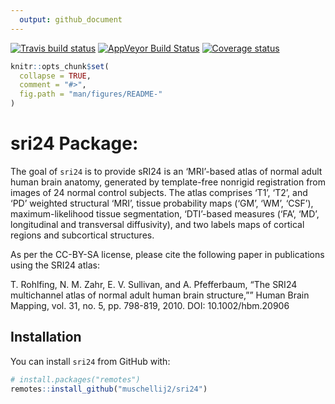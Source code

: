 ```yaml
---
  output: github_document
---
```


[![Travis build status](https://travis-ci.org/muschellij2/sri24.svg?branch=master)](https://travis-ci.org/muschellij2/sri24)
[![AppVeyor Build Status](https://ci.appveyor.com/api/projects/status/github/muschellij2/sri24?branch=master&svg=true)](https://ci.appveyor.com/project/muschellij2/sri24)
[![Coverage status](https://coveralls.io/repos/github/muschellij2/sri24/badge.svg?branch=master)](https://coveralls.io/r/muschellij2/sri24?branch=master)
<!-- README.md is generated from README.Rmd. Please edit that file -->

```r
knitr::opts_chunk$set(
  collapse = TRUE,
  comment = "#>",
  fig.path = "man/figures/README-"
)
```
# sri24 Package: 
The goal of `sri24` is to provide sRI24 is an 'MRI'-based atlas of normal adult human brain anatomy, generated by template-free nonrigid registration from images of 24 normal control subjects. The atlas comprises 'T1', 'T2', and 'PD' weighted structural 'MRI', tissue probability maps ('GM', 'WM', 'CSF'), maximum-likelihood tissue segmentation, 'DTI'-based measures ('FA', 'MD', longitudinal and transversal diffusivity), and two labels maps of cortical regions and subcortical structures.

As per the CC-BY-SA license, please cite the following paper in publications using the SRI24 atlas:

T. Rohlfing, N. M. Zahr, E. V. Sullivan, and A. Pfefferbaum, "The SRI24 multichannel atlas of normal adult human brain structure,"" Human Brain Mapping, vol. 31, no. 5, pp. 798-819, 2010. DOI: 10.1002/hbm.20906



## Installation

You can install `sri24` from GitHub with:

```r
# install.packages("remotes")
remotes::install_github("muschellij2/sri24")
```

